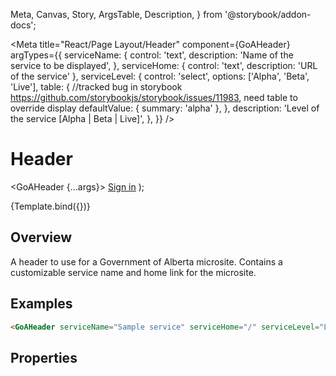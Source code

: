 
  Meta,
  Canvas,
  Story,
  ArgsTable,
  Description,
} from '@storybook/addon-docs';

<Meta
  title="React/Page Layout/Header"
  component={GoAHeader}
  argTypes={{
    serviceName: {
      control: 'text',
      description: 'Name of the service to be displayed',
    },
    serviceHome: { control: 'text', description: 'URL of the service' },
    serviceLevel: {
      control: 'select',
      options: ['Alpha', 'Beta', 'Live'],
      table: {
        //tracked bug in storybook https://github.com/storybookjs/storybook/issues/11983, need table to override display
        defaultValue: { summary: 'alpha' },
      },
      description: 'Level of the service [Alpha | Beta | Live]',
    },
  }}
/>

# Header

  <GoAHeader {...args}>
    <a href="#">Sign in</a>
  </GoAHeader>
);

<Canvas>
  <Story
    name="Micro Site Header"
    height={100}
    args={{
      serviceName: 'Digital Service Name (microsite)',
      serviceHome: 'https://www.alberta.ca/index.aspx',
      serviceLevel: 'Alpha',
    }}
    parameters={{
      design: {
        specUrl:
          'https://xd.adobe.com/view/18ccfd61-7e54-450e-a05d-cabfff452d6e-4d9f/screen/bbcbebfa-96a4-4625-931e-54b7b7e60b4e/specs',
        reviewUrl:
          'https://xd.adobe.com/view/75ca41d4-040c-4b1d-6ff9-0430b7119cf0-03fb/',
      },
    }}
  >
    {Template.bind({})}
  </Story>
</Canvas>

## Overview

A header to use for a Government of Alberta microsite. Contains a customizable service name and home link for the microsite.

## Examples

```html
<GoAHeader serviceName="Sample service" serviceHome="/" serviceLevel="Live" />
```

## Properties

<Description of={GoAHeader} />
<ArgsTable of={GoAHeader} />
